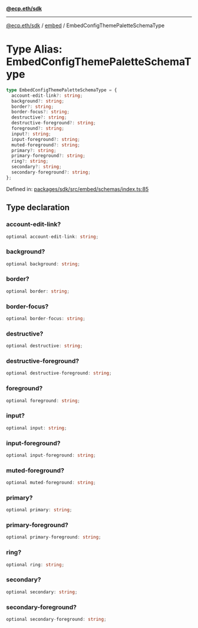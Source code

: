 [**@ecp.eth/sdk**](../../index.mdx)

***

[@ecp.eth/sdk](/sdk-reference/index.mdx) / [embed](/sdk-reference/embed/index.mdx) / EmbedConfigThemePaletteSchemaType

# Type Alias: EmbedConfigThemePaletteSchemaType

```ts
type EmbedConfigThemePaletteSchemaType = {
  account-edit-link?: string;
  background?: string;
  border?: string;
  border-focus?: string;
  destructive?: string;
  destructive-foreground?: string;
  foreground?: string;
  input?: string;
  input-foreground?: string;
  muted-foreground?: string;
  primary?: string;
  primary-foreground?: string;
  ring?: string;
  secondary?: string;
  secondary-foreground?: string;
};
```

Defined in: [packages/sdk/src/embed/schemas/index.ts:85](https://github.com/ecp-eth/comments-monorepo/blob/main/packages/sdk/src/embed/schemas/index.ts#L85)

## Type declaration

### account-edit-link?

```ts
optional account-edit-link: string;
```

### background?

```ts
optional background: string;
```

### border?

```ts
optional border: string;
```

### border-focus?

```ts
optional border-focus: string;
```

### destructive?

```ts
optional destructive: string;
```

### destructive-foreground?

```ts
optional destructive-foreground: string;
```

### foreground?

```ts
optional foreground: string;
```

### input?

```ts
optional input: string;
```

### input-foreground?

```ts
optional input-foreground: string;
```

### muted-foreground?

```ts
optional muted-foreground: string;
```

### primary?

```ts
optional primary: string;
```

### primary-foreground?

```ts
optional primary-foreground: string;
```

### ring?

```ts
optional ring: string;
```

### secondary?

```ts
optional secondary: string;
```

### secondary-foreground?

```ts
optional secondary-foreground: string;
```
